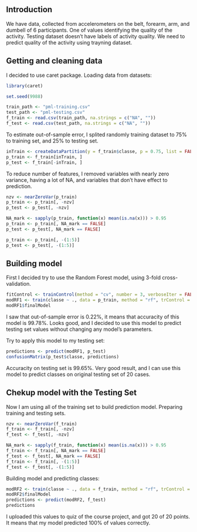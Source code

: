 ## Introduction

We have data, collected from accelerometers on the belt, forearm, arm, and dumbell of 6 participants. One of values identifying the quality of the activity.
Testing dataset doesn't have labels of activity quality. We need to predict quality of the activity using trayning dataset.

## Getting and cleaning data

I decided to use caret package. Loading data from datasets:

```r
library(caret)

set.seed(9988)

train_path <- "pml-training.csv"
test_path <- "pml-testing.csv"
f_train <- read.csv(train_path, na.strings = c("NA", ""))
f_test <- read.csv(test_path, na.strings = c("NA", ""))
```

To estimate out-of-sample error, I splited randomly training dataset to 75% to training set, and 25% to testing set.

```r
inTrain <- createDataPartition(y = f_train$classe, p = 0.75, list = FALSE)
p_train <- f_train[inTrain, ]
p_test <- f_train[-inTrain, ]
```

To reduce number of features, I removed variables with nearly zero variance, having a lot of NA, and variables that don't have effect to prediction.

```r
nzv <- nearZeroVar(p_train)
p_train <- p_train[, -nzv]
p_test <- p_test[, -nzv]

NA_mark <- sapply(p_train, function(x) mean(is.na(x))) > 0.95
p_train <- p_train[, NA_mark == FALSE]
p_test <- p_test[, NA_mark == FALSE]

p_train <- p_train[, -(1:5)]
p_test <- p_test[, -(1:5)]
```

## Building model
First I decided try to use the Random Forest model, using 3-fold cross-validation.

```r
fitControl <- trainControl(method = "cv", number = 3, verboseIter = FALSE)
modRF1 <- train(classe ~ ., data = p_train, method = "rf", trControl = fitControl)
modRF1$finalModel
```


I saw that out-of-sample error is 0.22%, it means that accuracity of this model is 99.78%.
Looks good, and I decided to use this model to predict testing set values without changing any model's parameters.

Try to apply this model to my testing set:
```r
predictions <- predict(modRF1, p_test)
confusionMatrix(p_test$classe, predictions)
```

Accuracity on testing set is 99.65%. Very good result, and I can use this model to predict classes on original testing set of 20 cases.

## Chekup model with the Testing Set

Now I am using all of the training set to build prediction model. Preparing training and testing sets.
```r
nzv <- nearZeroVar(f_train)
f_train <- f_train[, -nzv]
f_test <- f_test[, -nzv]

NA_mark <- sapply(f_train, function(x) mean(is.na(x))) > 0.95
f_train <- f_train[, NA_mark == FALSE]
f_test <- f_test[, NA_mark == FALSE]
f_train <- f_train[, -(1:5)]
f_test <- f_test[, -(1:5)]
```
Building model and predicting classes:
```r
modRF2 <- train(classe ~ ., data = f_train, method = "rf", trControl = fitControl)
modRF2$finalModel
predictions <- predict(modRF2, f_test)
predictions
```

I uploaded this values to quiz of the course project, and got 20 of 20 points. It means that my model predicted 100% of values correctly. 
